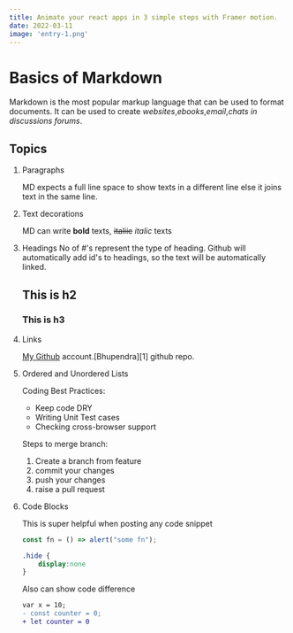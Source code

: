 ```yaml
---
title: Animate your react apps in 3 simple steps with Framer motion.
date: 2022-03-11
image: 'entry-1.png'
---
```


# Basics of Markdown
Markdown is the most popular markup language that can be used to format documents. It can be used to create *websites*,*ebooks*,*email*,*chats in discussions forums*.

## Topics
1. Paragraphs 

    MD expects a full line space to show texts in a different line else it joins text in the same line.
2.  Text decorations

    MD can write **bold** texts, ~~italiic~~ *italic*  texts
3. Headings
    No of #'s represent the type of heading. Github will automatically add id's to headings, so the text will be automatically linked. 
    ## This is h2
    ### This is h3
4. Links

   [My Github](https://github.com/bhupendra1011 "all repos") account.[Bhupendra][1] github repo.


6. Ordered and Unordered Lists

    Coding Best Practices:

    * Keep code DRY
    * Writing Unit Test cases
    * Checking cross-browser support

    Steps to merge branch:

    1. Create a branch from feature
    1. commit your changes
    1. push your changes
    1. raise a pull request

7. Code Blocks

    This is super helpful when posting any code snippet


    ```js
    const fn = () => alert("some fn");
    ```




    ```css
    .hide {
        display:none
    }
    ```


    Also can show code difference


    ```diff
    var x = 10;
    - const counter = 0;
    + let counter = 0
    ```



